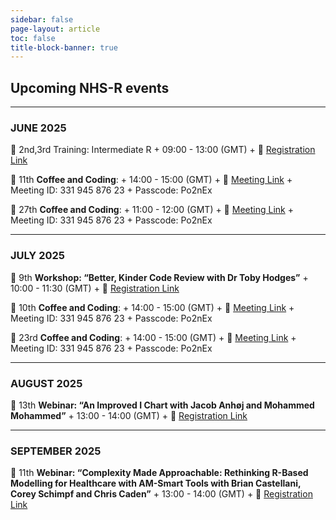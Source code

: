 ```yaml
---
sidebar: false
page-layout: article
toc: false
title-block-banner: true
---
```


## Upcoming NHS-R events

-----

### JUNE 2025

📆 2nd,3rd Training: Intermediate R
  + 09:00 - 13:00 (GMT)
  + 🔗 [Registration Link](https://events.teams.microsoft.com/event/e294e006-bc5e-48ab-b0b1-46e4c1a2cd15@f47807cf-afbc-4184-a579-8678bea3019a)

📆 11th **Coffee and Coding**:
  + 14:00 - 15:00 (GMT)
  + 🔗 [Meeting Link](https://teams.microsoft.com/l/meetup-join/19%3ameeting_N2RjNTk0ZjItZmYzMS00ZTNlLTgyNzgtNWIzNjE1MmUyNTM3%40thread.v2/0?context=%7b%22Tid%22%3a%2237c354b2-85b0-47f5-b222-07b48d774ee3%22%2c%22Oid%22%3a%22a530dd85-162a-4e04-9d49-b8fd329ec75c%22%7d)
  + Meeting ID: 331 945 876 23
  + Passcode: Po2nEx
  
📆 27th **Coffee and Coding**:
  + 11:00 - 12:00 (GMT)
  + 🔗 [Meeting Link](https://teams.microsoft.com/l/meetup-join/19%3ameeting_N2RjNTk0ZjItZmYzMS00ZTNlLTgyNzgtNWIzNjE1MmUyNTM3%40thread.v2/0?context=%7b%22Tid%22%3a%2237c354b2-85b0-47f5-b222-07b48d774ee3%22%2c%22Oid%22%3a%22a530dd85-162a-4e04-9d49-b8fd329ec75c%22%7d)
  + Meeting ID: 331 945 876 23
  + Passcode: Po2nEx
  
------

### JULY 2025

📆 9th **Workshop: "Better, Kinder Code Review with Dr Toby Hodges"**
  + 10:00 - 11:30 (GMT)
  + 🔗 [Registration Link](https://gbr01.safelinks.protection.outlook.com/?url=https%3A%2F%2Fsubstack.com%2Fredirect%2F20d3723e-439d-4944-a166-a395047c1b4f%3Fj%3DeyJ1IjoiNWptcmZvIn0.hDMD6vq0uokyLghtQmVfbASWmqqbnrS6owqhW8wuDtA&data=05%7C02%7Ccaileigh.solomenca%40nhs.net%7C13325ee7044c40f6efbe08ddb88fbe87%7C37c354b285b047f5b22207b48d774ee3%7C0%7C0%7C638869649779195170%7CUnknown%7CTWFpbGZsb3d8eyJFbXB0eU1hcGkiOnRydWUsIlYiOiIwLjAuMDAwMCIsIlAiOiJXaW4zMiIsIkFOIjoiTWFpbCIsIldUIjoyfQ%3D%3D%7C0%7C%7C%7C&sdata=r2PzRVjAcYRbFbkdnV%2F5rfnSlvM%2BwCLt4D7SO94Ii9Q%3D&reserved=0)

📆 10th **Coffee and Coding**:
  + 14:00 - 15:00 (GMT)
  + 🔗 [Meeting Link](https://teams.microsoft.com/l/meetup-join/19%3ameeting_N2RjNTk0ZjItZmYzMS00ZTNlLTgyNzgtNWIzNjE1MmUyNTM3%40thread.v2/0?context=%7b%22Tid%22%3a%2237c354b2-85b0-47f5-b222-07b48d774ee3%22%2c%22Oid%22%3a%22a530dd85-162a-4e04-9d49-b8fd329ec75c%22%7d)
  + Meeting ID: 331 945 876 23
  + Passcode: Po2nEx
  
📆 23rd **Coffee and Coding**:
  + 14:00 - 15:00 (GMT)
  + 🔗 [Meeting Link](https://teams.microsoft.com/l/meetup-join/19%3ameeting_N2RjNTk0ZjItZmYzMS00ZTNlLTgyNzgtNWIzNjE1MmUyNTM3%40thread.v2/0?context=%7b%22Tid%22%3a%2237c354b2-85b0-47f5-b222-07b48d774ee3%22%2c%22Oid%22%3a%22a530dd85-162a-4e04-9d49-b8fd329ec75c%22%7d)
  + Meeting ID: 331 945 876 23
  + Passcode: Po2nEx


-------

### AUGUST 2025

📆 13th **Webinar: "An Improved I Chart with Jacob Anhøj and Mohammed Mohammed"**
  + 13:00 - 14:00 (GMT)
  + 🔗 [Registration Link](https://gbr01.safelinks.protection.outlook.com/?url=https%3A%2F%2Fsubstack.com%2Fredirect%2F7be90474-fbf6-4a6a-99f4-b5d8a6928fdd%3Fj%3DeyJ1IjoiNWptcmZvIn0.hDMD6vq0uokyLghtQmVfbASWmqqbnrS6owqhW8wuDtA&data=05%7C02%7Ccaileigh.solomenca%40nhs.net%7C13325ee7044c40f6efbe08ddb88fbe87%7C37c354b285b047f5b22207b48d774ee3%7C0%7C0%7C638869649779168070%7CUnknown%7CTWFpbGZsb3d8eyJFbXB0eU1hcGkiOnRydWUsIlYiOiIwLjAuMDAwMCIsIlAiOiJXaW4zMiIsIkFOIjoiTWFpbCIsIldUIjoyfQ%3D%3D%7C0%7C%7C%7C&sdata=s2KfcU91KoxeKR4dZedUP8S6pYqDaJ92tbtyDfpr%2FGk%3D&reserved=0)

-------

### SEPTEMBER 2025

📆 11th **Webinar: "Complexity Made Approachable: Rethinking R-Based Modelling for Healthcare with AM-Smart Tools with Brian Castellani, Corey Schimpf and Chris Caden"**
  + 13:00 - 14:00 (GMT)
  + 🔗 [Registration Link](https://gbr01.safelinks.protection.outlook.com/?url=https%3A%2F%2Fsubstack.com%2Fredirect%2Fb6e9f3bf-4d7f-4b89-966b-92086c842fd7%3Fj%3DeyJ1IjoiNWptcmZvIn0.hDMD6vq0uokyLghtQmVfbASWmqqbnrS6owqhW8wuDtA&data=05%7C02%7Ccaileigh.solomenca%40nhs.net%7C13325ee7044c40f6efbe08ddb88fbe87%7C37c354b285b047f5b22207b48d774ee3%7C0%7C0%7C638869649779181955%7CUnknown%7CTWFpbGZsb3d8eyJFbXB0eU1hcGkiOnRydWUsIlYiOiIwLjAuMDAwMCIsIlAiOiJXaW4zMiIsIkFOIjoiTWFpbCIsIldUIjoyfQ%3D%3D%7C0%7C%7C%7C&sdata=ldHyju03Y0jGL%2FTErecTrsuLxSvr1pzpgedKgZsa1T0%3D&reserved=0)
